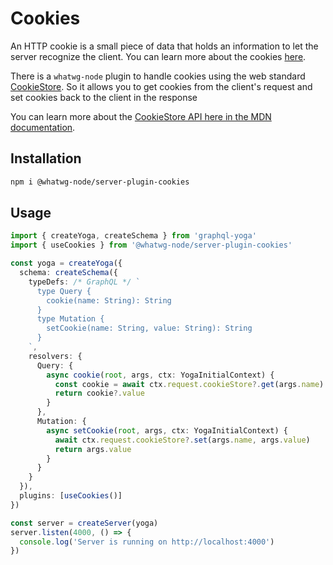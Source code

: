 # Cookies

An HTTP cookie is a small piece of data that holds an information to let the server recognize the
client. You can learn more about the cookies
[here](https://developer.mozilla.org/en-US/docs/Web/HTTP/Cookies).

There is a `whatwg-node` plugin to handle cookies using the web standard
[CookieStore](https://developer.mozilla.org/en-US/docs/Web/API/CookieStore). So it allows you to get
cookies from the client's request and set cookies back to the client in the response

You can learn more about the
[CookieStore API here in the MDN documentation](https://developer.mozilla.org/en-US/docs/Web/API/CookieStore#examples).

## Installation

```sh npm2yarn
npm i @whatwg-node/server-plugin-cookies
```

## Usage

```ts filename="cookies.ts"
import { createYoga, createSchema } from 'graphql-yoga'
import { useCookies } from '@whatwg-node/server-plugin-cookies'

const yoga = createYoga({
  schema: createSchema({
    typeDefs: /* GraphQL */ `
      type Query {
        cookie(name: String): String
      }
      type Mutation {
        setCookie(name: String, value: String): String
      }
    `,
    resolvers: {
      Query: {
        async cookie(root, args, ctx: YogaInitialContext) {
          const cookie = await ctx.request.cookieStore?.get(args.name)
          return cookie?.value
        }
      },
      Mutation: {
        async setCookie(root, args, ctx: YogaInitialContext) {
          await ctx.request.cookieStore?.set(args.name, args.value)
          return args.value
        }
      }
    }
  }),
  plugins: [useCookies()]
})

const server = createServer(yoga)
server.listen(4000, () => {
  console.log('Server is running on http://localhost:4000')
})
```
